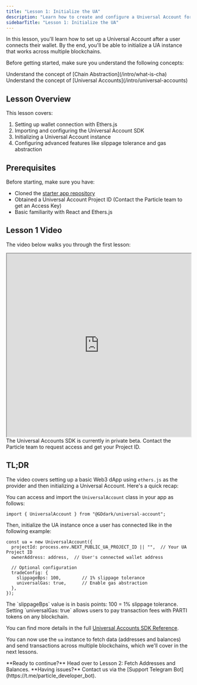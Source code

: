 ```yaml
---
title: "Lesson 1: Initialize the UA"
description: "Learn how to create and configure a Universal Account for your dApp."
sidebarTitle: "Lesson 1: Initialize the UA"
---
```


In this lesson, you'll learn how to set up a Universal Account after a user connects their wallet. By the end, you'll be able to initialize a UA instance that works across multiple blockchains.

Before getting started, make sure you understand the following concepts:

<CardGroup cols={2}>
<Card title="Familarize with Chain Abstraction" icon="layer-group" href="/intro/what-is-cha"> Understand the concept of [Chain Abstraction](/intro/what-is-cha)</Card>
<Card title="Familarize with Universal Accounts" icon="user" href="/intro/universal-accounts"> Understand the concept of [Universal Accounts](/intro/universal-accounts)</Card>
</CardGroup>

## Lesson Overview

This lesson covers:
1. Setting up wallet connection with Ethers.js
2. Importing and configuring the Universal Account SDK
3. Initializing a Universal Account instance
4. Configuring advanced features like slippage tolerance and gas abstraction

## Prerequisites

Before starting, make sure you have:

- Cloned the [starter app repository](https://github.com/soos3d/ua-learn-series)
- Obtained a Universal Account Project ID (Contact the Particle team to get an Access Key)
- Basic familiarity with React and Ethers.js

## Lesson 1 Video

The video below walks you through the first lesson:

<iframe
  width="100%"
  height="500"
  src="https://www.youtube.com/embed/xHSepSlrRf8"
  title="Lesson 1: Initialize the UA"
  allow="accelerometer; autoplay; clipboard-write; encrypted-media; gyroscope; picture-in-picture"
  allowfullscreen="true"
></iframe>

<Note>
  The Universal Accounts SDK is currently in private beta. Contact the Particle team to request access and get your Project ID.
</Note>

## TL;DR

The video covers setting up a basic Web3 dApp using `ethers.js` as the provider and then initializing a Universal Account. Here's a quick recap:

You can access and import the `UniversalAccount` class in your app as follows:

```tsx
import { UniversalAccount } from "@GDdark/universal-account";
```

Then, initialize the UA instance once a user has connected like in the following example:

```tsx  
const ua = new UniversalAccount({
  projectId: process.env.NEXT_PUBLIC_UA_PROJECT_ID || "",  // Your UA Project ID
  ownerAddress: address,  // User's connected wallet address
  
  // Optional configuration
  tradeConfig: {
    slippageBps: 100,        // 1% slippage tolerance
    universalGas: true,      // Enable gas abstraction
  },
});
```

<Tip>
  The `slippageBps` value is in basis points: 100 = 1% slippage tolerance.
  Setting `universalGas: true` allows users to pay transaction fees with PARTI tokens on any blockchain.
</Tip>

You can find more details in the full [Universal Accounts SDK Reference](/universal-accounts/ua-reference/desktop/web).

You can now use the `ua` instance to fetch data (addresses and balances) and send transactions across multiple blockchains, which we'll cover in the next lessons.

<Card title="Lesson 2: Fetch Addresses and Balances" icon="coins" href="./lesson-2">
**Ready to continue?** Head over to Lesson 2: Fetch Addresses and Balances.
</Card>

<Info>
**Having issues?** Contact us via the [Support Telegram Bot](https://t.me/particle_developer_bot).
</Info>
